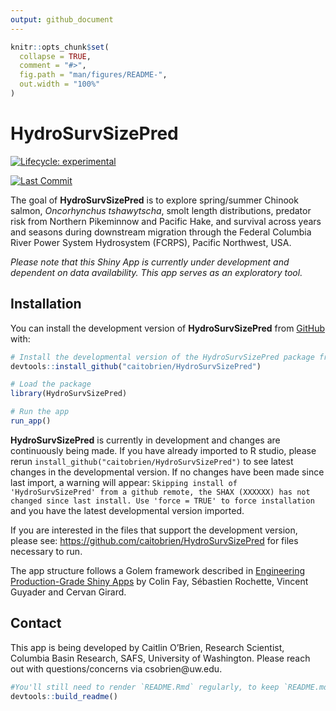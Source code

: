 ```yaml
---
output: github_document
---
```


<!-- README.md is generated from README.Rmd. Please edit that file -->

```r
knitr::opts_chunk$set(
  collapse = TRUE,
  comment = "#>",
  fig.path = "man/figures/README-",
  out.width = "100%"
)
```

# HydroSurvSizePred

<!-- badges: start -->
[![Lifecycle: experimental](https://img.shields.io/badge/lifecycle-experimental-orange.svg)](https://lifecycle.r-lib.org/articles/stages.html#experimental)
<!-- badges: end -->

<!-- lastcommit: start -->
[![Last Commit](https://img.shields.io/github/last-commit/caitobrien/HydroSurvSizePred)](https://github.com/caitobrien/HydroSurvSizePred/commits/main)
<!-- lastcommit: end -->

The goal of **HydroSurvSizePred** is to explore spring/summer Chinook salmon, *Oncorhynchus tshawytscha*,  smolt length distributions, predator risk from Northern Pikeminnow and Pacific Hake, and survival across years and seasons during downstream migration through the Federal Columbia River Power System Hydrosystem (FCRPS), Pacific Northwest, USA. 

*Please note that this Shiny App is currently under development and dependent on data availability. This app serves as an exploratory tool.*

## Installation

You can install the development version of **HydroSurvSizePred** from [GitHub](https://github.com/) with:

``` r
# Install the developmental version of the HydroSurvSizePred package from GitHub
devtools::install_github("caitobrien/HydroSurvSizePred")

# Load the package
library(HydroSurvSizePred)

# Run the app
run_app()
```
**HydroSurvSizePred** is currently in development and changes are continuously being made. If you have already imported to R studio, please rerun `install_github("caitobrien/HydroSurvSizePred")` to see latest changes in the developmental version. If no changes have been made since last import, a warning will appear: `Skipping install of 'HydroSurvSizePred' from a github remote, the SHAX (XXXXXX) has not changed since last install. Use 'force = TRUE' to force installation` and you have the latest developmental version imported. 



If you are interested in the files that support the development version, please see: [https://github.com/caitobrien/HydroSurvSizePred](https://github.com/caitobrien/HydroSurvSizePred) for files necessary to run. 

The app structure follows a Golem framework described in [Engineering Production-Grade Shiny Apps](https://engineering-shiny.org/setting-up-for-success.html) by Colin Fay, Sébastien Rochette, Vincent Guyader and Cervan Girard.

## Contact

This app is being developed by Caitlin O'Brien, Research Scientist, Columbia Basin Research, SAFS, University of Washington. Please reach out with questions/concerns via csobrien@uw.edu.

```r
#You'll still need to render `README.Rmd` regularly, to keep `README.md` up-to-date. `devtools::build_readme()` is handy for this.
devtools::build_readme()
```

